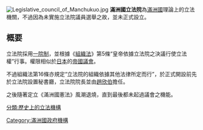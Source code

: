 [[File:Legislative_council_of_Manchukuo.jpg|thumb]]
'''滿洲國立法院'''為[[滿洲國|滿洲國]]理論上的立法機關，不過因為未實施立法院議員選舉之故，並未正式設立。

==概要==
立法院採用[[一院制|一院制]]，並根據《[[组织法_(满洲国)|組織法]]》第5條“皇帝依據立法院之決議行使立法權”行事。權限相似於[[大日本帝國|日本]]的[[帝國議會_(日本)|帝國議會]]。

不過組織法第16條亦規定“立法院的組織依據其他法律所定而行”，於正式開設前先於立法院設置秘書廳，立法院院長並由[[趙欣伯|趙欣伯]]擔任。

之後隨著定立《滿洲國憲法》風潮退燒，直到最後都未起過議會之機能。


{{滿洲國政府機構}} 
[[Category:滿洲國政府機構|Category:滿洲國政府機構]]
[[分類:歷史上的立法機構|分類:歷史上的立法機構]]
